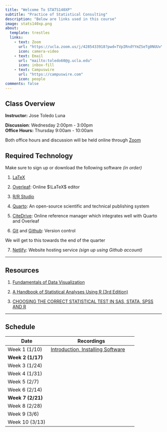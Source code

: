 ```yaml
---
title: "Welcome To STATS140XP"
subtitle: "Practice of Statistical Consulting"
description: "Below are links used in this course"
image: stats140xp.png
about:
  template: trestles
  links:
    - text: Zoom
      url: "https://ucla.zoom.us/j/4285433918?pwd=TVpIRndYYmZSeTg0NUUvYlhTWllUQT09"
      icon: camera-video
    - text: Email
      url: "mailto:toledo60@g.ucla.edu"
      icon: inbox-fill
    - text: Campuswire
      url: "https://campuswire.com"
      icon: people
comments: false
---
```


::: column-page
## Class Overview

**Instructor:** Jose Toledo Luna

**Discussion**: Wednesday 2:00pm - 3:00pm <br/> **Office Hours:** Thursday 9:00am - 10:00am

Both office hours and discussion will be held online through [Zoom](https://ucla.zoom.us/j/4285433918?pwd=TVpIRndYYmZSeTg0NUUvYlhTWllUQT09)

## Required Technology

Make sure to sign up or download the following software *(in order)*

1.  [LaTeX](https://www.latex-project.org/get/)

2.  [Overleaf](https://www.overleaf.com): Online $\LaTeX$ editor

3.  [R/R Studio](https://posit.co/download/rstudio-desktop/)

4.  [Quarto](https://quarto.org): An open-source scientific and technical publishing system

5.  [CiteDrive](https://app.citedrive.com): Online reference manager which integrates well with Quarto and Overleaf

6.  [Git](https://git-scm.com/downloads) and [Github](https://github.com): Version control

We will get to this towards the end of the quarter

7.  [Netlify](https://www.netlify.com): Website hosting service *(sign up using Github account)*

------------------------------------------------------------------------

## Resources

1.  [Fundamentals of Data Visualization](https://clauswilke.com/dataviz/)

2.  [A Handbook of Statistical Analyses Using R (3rd Edition)](https://cran.r-project.org/web/packages/HSAUR3/)

3.  [CHOOSING THE CORRECT STATISTICAL TEST IN SAS, STATA, SPSS AND R](https://stats.oarc.ucla.edu/other/mult-pkg/whatstat/)

------------------------------------------------------------------------

## Schedule

| **Date**          | Recordings                                                                                                                                            |
|------------------------|------------------------------------------------|
| Week 1 (1/10)     | [Introduction, Installing Software](https://ucla.zoom.us/rec/share/MPUg4L6xX3uA6G3tmiaSZ0PFMBdAHBoxzM6681FQgH52F2h6UNtcwULDqBNlRqb-.sxcyH0Uo4wZ-SJgb) |
| **Week 2 (1/17)** |                                                                                                                                                       |
| Week 3 (1/24)     |                                                                                                                                                       |
| Week 4 (1/31)     |                                                                                                                                                       |
| Week 5 (2/7)      |                                                                                                                                                       |
| Week 6 (2/14)     |                                                                                                                                                       |
| **Week 7 (2/21)** |                                                                                                                                                       |
| Week 8 (2/28)     |                                                                                                                                                       |
| Week 9 (3/6)      |                                                                                                                                                       |
| Week 10 (3/13)    |                                                                                                                                                       |
:::
